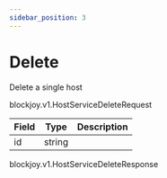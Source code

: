```yaml
---
sidebar_position: 3
---
```



# Delete

<ApiMethod method="rpc" name="Delete" />

Delete a single host

<ApiMethod method="requests" name="HostServiceDeleteRequest" />

<VersionType>blockjoy.v1.HostServiceDeleteRequest</VersionType>

| Field | Type   | Description |
| ----- | ------ | ----------- |
| id    | string |             |

<CustomCodeBlock codes={codes} />

<ApiMethod method="returns" name="HostServiceDeleteResponse" />

<VersionType>blockjoy.v1.HostServiceDeleteResponse</VersionType>
